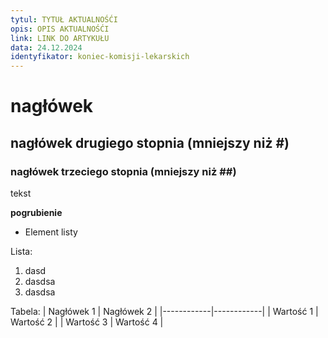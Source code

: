 ```yaml
---
tytul: TYTUŁ AKTUALNOŚĆI
opis: OPIS AKTUALNOŚĆI
link: LINK DO ARTYKUŁU
data: 24.12.2024
identyfikator: koniec-komisji-lekarskich
---
```


# nagłówek

## nagłówek drugiego stopnia (mniejszy niż #)
### nagłówek trzeciego stopnia (mniejszy niż ##)

tekst

**pogrubienie**

- Element listy

  
Lista:
1. dasd
2. dasdsa
3. dasdsa

Tabela:
| Nagłówek 1 | Nagłówek 2 |
|------------|------------|
| Wartość 1  | Wartość 2  |
| Wartość 3  | Wartość 4  |

